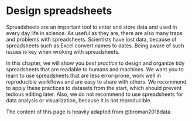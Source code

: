
# Design spreadsheets {#sec-design-spreadsheets}

Spreadsheets are an important tool to enter and store data and used in every day life in science.
As useful as they are, there are also many traps and problems with spreadsheets.
Scientists have lost data, because of spreadsheets such as Excel convert names to dates.
Being aware of such issues is key when wroking with spreadsheets.

In this chapter, we will show you *best practice* to design and organize tidy spreadsheets that are readable to humans and machines.
We want you to learn to use spreadsheets that are less error-prone, work well in reproducible workflows and are easy to share with others.
We recommend to apply these practices to datasets from the start, which should prevent tedious editing later.
Also, we do not recommend to use spreadsheets for data analysis or visualization, because it is not reproducible.

The content of this page is heavily adapted from @broman2018data.